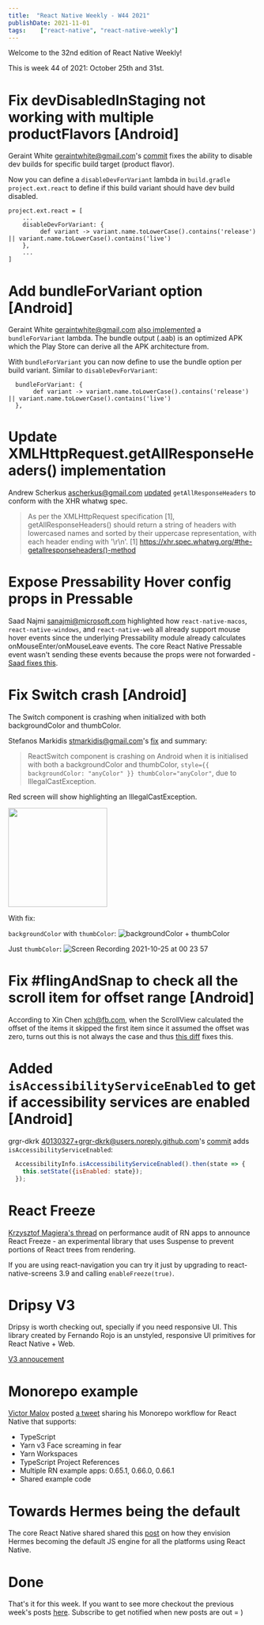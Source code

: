 ```yaml
---
title:  "React Native Weekly - W44 2021"
publishDate: 2021-11-01
tags:    ["react-native", "react-native-weekly"]
---
```


Welcome to the 32nd edition of React Native Weekly! 


This is week 44 of 2021: October 25th and 31st.


# Fix devDisabledInStaging not working with multiple productFlavors [Android]

Geraint White <geraintwhite@gmail.com>'s [commit](https://github.com/facebook/react-native/commit/055ea9c7b7d) fixes the ability to disable dev builds for specific build target (product flavor).  


Now you can define a `disableDevForVariant` lambda in `build.gradle` `project.ext.react` to define if this build variant should have dev build disabled.

```
project.ext.react = [
    ...
    disableDevForVariant: {
         def variant -> variant.name.toLowerCase().contains('release') || variant.name.toLowerCase().contains('live')
    },
    ...
]
```

# Add bundleForVariant option [Android]

Geraint White <geraintwhite@gmail.com> [also implemented](https://github.com/facebook/react-native/commit/d2c10da5d56) a `bundleForVariant` lambda. The bundle output (.aab) is an optimized APK which the Play Store can derive all the APK architecture from.

With `bundleForVariant` you can now define to use the bundle option per build variant. Similar to `disableDevForVariant`:

```
  bundleForVariant: {
       def variant -> variant.name.toLowerCase().contains('release') || variant.name.toLowerCase().contains('live')
  },
```

# Update XMLHttpRequest.getAllResponseHeaders() implementation


Andrew Scherkus <ascherkus@gmail.com> [updated](https://github.com/facebook/react-native/commit/b2415c48669) `getAllResponseHeaders` to conform with the XHR whatwg spec.

> As per the XMLHttpRequest specification [1], getAllResponseHeaders() should return a string of headers with lowercased names and sorted by their uppercase representation, with each header ending with '\r\n'. [1] https://xhr.spec.whatwg.org/#the-getallresponseheaders()-method




# Expose Pressability Hover config props in Pressable

Saad Najmi <sanajmi@microsoft.com> highlighted how `react-native-macos`, `react-native-windows`, and `react-native-web` all already support mouse hover events since the underlying Pressability module already calculates onMouseEnter/onMouseLeave events. The core React Native Pressable event wasn't sending these events because the props were not forwarded - [Saad fixes this](https://github.com/facebook/react-native/commit/1b30dd074b5).


# Fix Switch crash [Android]

The Switch component is crashing when initialized with both backgroundColor and thumbColor.

Stefanos Markidis <stmarkidis@gmail.com>'s [fix](https://github.com/facebook/react-native/commit/456cf3db14c) and summary:

> ReactSwitch component is crashing on Android when it is initialised with both a backgroundColor and thumbColor, `style={{ backgroundColor: "anyColor" }} thumbColor="anyColor"`, due to IllegalCastException.


Red screen will show highlighting an IllegalCastException.

<img src="https://user-images.githubusercontent.com/4354327/138616661-3ba1370c-6a2b-48c2-ba70-b99415a4256f.png" width="200"/>

With fix:

`backgroundColor` with `thumbColor`:
![backgroundColor + thumbColor](https://user-images.githubusercontent.com/4354327/138615603-141660d2-a5cd-49d7-aa5e-9c93ebc6d680.gif)

Just `thumbColor`:
![Screen Recording 2021-10-25 at 00 23 57](https://user-images.githubusercontent.com/4354327/138615658-baa380dd-2cbb-4d0f-a25e-a003ef67c977.gif)


# Fix #flingAndSnap to check all the scroll item for offset range [Android]

According to Xin Chen <xch@fb.com>, when the ScrollView calculated the offset of the items it skipped the first item since it assumed the offset was zero, turns out this is not always the case and thus [this diff](https://github.com/facebook/react-native/commit/61e1b6f86cf) fixes this.




# Added `isAccessibilityServiceEnabled` to get if accessibility services are enabled [Android]

grgr-dkrk <40130327+grgr-dkrk@users.noreply.github.com>'s [commit](https://github.com/facebook/react-native/commit/c8b83d4e0b3) adds `isAccessibilityServiceEnabled`:

```javascript
  AccessibilityInfo.isAccessibilityServiceEnabled().then(state => {
    this.setState({isEnabled: state});
  });
```


# React Freeze

[Krzysztof Magiera's thread](https://twitter.com/kzzzf/status/1454087372895883266) on performance audit of RN apps to announce React Freeze - an experimental library that uses Suspense to prevent portions of React trees from rendering.

If you are using react-navigation you can try it just by upgrading to react-native-screens 3.9 and calling `enableFreeze(true)`.


# Dripsy V3

Dripsy is worth checking out, specially if you need responsive UI. This library created by Fernando Rojo is an unstyled, responsive UI primitives for React Native + Web. 

[V3 annoucement](https://twitter.com/FernandoTheRojo/status/1453086934495121408)



# Monorepo example

[Victor Malov](https://twitter.com/vicmalov) posted [a tweet](https://twitter.com/vicmalov/status/1453786588564148226) sharing his Monorepo workflow for React Native that supports:

 - TypeScript
 - Yarn v3 Face screaming in fear
 - Yarn Workspaces
 - TypeScript Project References
 - Multiple RN example apps: 0.65.1, 0.66.0, 0.66.1
 - Shared example code


# Towards Hermes being the default

The core React Native shared shared this [post](https://reactnative.dev/blog/2021/10/26/toward-hermes-being-the-default) on how they envision Hermes becoming the default JS engine for all the platforms using React Native.


# Done

That's it for this week. If you want to see more checkout the previous week's posts [here](/tags/react-native). Subscribe to get notified when new posts are out = )
